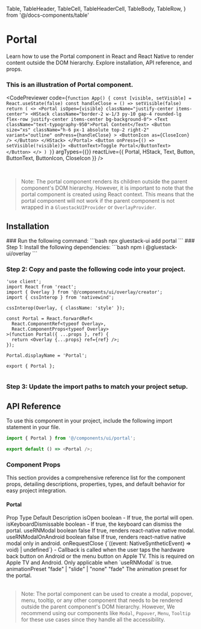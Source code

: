 
  Table,
  TableHeader,
  TableCell,
  TableHeaderCell,
  TableBody,
  TableRow,
} from '@/docs-components/table'


# Portal

Learn how to use the Portal component in React and React Native to render content outside the DOM hierarchy. Explore installation, API reference, and props.


### This is an illustration of Portal component.
<CodePreviewer
  code={`function App() {
  const [visible, setVisible] = React.useState(false)
  const handleClose = () => setVisible(false)
  return (
    <>
      <Portal isOpen={visible} className="justify-center items-center">
        <HStack className="border-2 w-1/3 py-10 gap-4 rounded-lg flex-row justify-center items-center bg-background-0">
          <Text className="text-typography-950">Portal Content</Text>
          <Button
            size="xs"
            className="h-6 px-1 absolute top-2 right-2"
            variant="outline"
            onPress={handleClose}
          >
            <ButtonIcon as={CloseIcon} />
          </Button>
        </HStack>
      </Portal>
      <Button onPress={() => setVisible(!visible)}>
        <ButtonText>Toggle Portal</ButtonText>
      </Button>
    </>
  )
}`}
  argTypes={{}}
  reactLive={{ Portal, HStack, Text, Button, ButtonText, ButtonIcon, CloseIcon }}
/>

<br />


>Note: The portal component renders its children outside the parent component's DOM hierarchy. However, it is important to note that the portal component is created using React context. This means that the portal component will not work if the parent component is not wrapped in a `GluestackUIProvider` or `OverlayProvider`.

## Installation

<Tabs>
<TabItem label="CLI">
### Run the following command:
  ```bash
  npx gluestack-ui add portal
  ```
</TabItem>
<TabItem label="Manual">
### Step 1: Install the following dependencies:
```bash
npm i @gluestack-ui/overlay
```

### Step 2: Copy and paste the following code into your project.
```tsx
'use client';
import React from 'react';
import { Overlay } from '@/components/ui/overlay/creator';
import { cssInterop } from 'nativewind';

cssInterop(Overlay, { className: 'style' });

const Portal = React.forwardRef<
  React.ComponentRef<typeof Overlay>,
  React.ComponentProps<typeof Overlay>
>(function Portal({ ...props }, ref) {
  return <Overlay {...props} ref={ref} />;
});

Portal.displayName = 'Portal';

export { Portal };
 
```

### Step 3: Update the import paths to match your project setup.
</TabItem>
</Tabs>

## API Reference

To use this component in your project, include the following import statement in your file.

```ts
import { Portal } from '@/components/ui/portal';
```

```ts
export default () => <Portal />;
```

### Component Props

This section provides a comprehensive reference list for the component props, detailing descriptions, properties, types, and default behavior for easy project integration.

#### Portal

<Table>
<TableHeader>
  <TableRow>
    <TableHeaderCell>Prop</TableHeaderCell>
    <TableHeaderCell>Type</TableHeaderCell>
    <TableHeaderCell>Default</TableHeaderCell>
    <TableHeaderCell>Description</TableHeaderCell>
  </TableRow>
</TableHeader>
<TableBody>
  <TableRow>
    <TableCell><InlineCode>isOpen</InlineCode></TableCell>
    <TableCell>boolean</TableCell>
    <TableCell>-</TableCell>
    <TableCell>If true, the portal will open.</TableCell>
  </TableRow>
  <TableRow>
    <TableCell><InlineCode>isKeyboardDismissable</InlineCode></TableCell>
    <TableCell>boolean</TableCell>
    <TableCell>-</TableCell>
    <TableCell>If true, the keyboard can dismiss the portal.</TableCell>
  </TableRow>
  <TableRow>
    <TableCell><InlineCode>useRNModal</InlineCode></TableCell>
    <TableCell>boolean</TableCell>
    <TableCell>false</TableCell>
    <TableCell>If true, renders react-native native modal.</TableCell>
  </TableRow>
  <TableRow>
    <TableCell><InlineCode>useRNModalOnAndroid</InlineCode></TableCell>
    <TableCell>boolean</TableCell>
    <TableCell>false</TableCell>
    <TableCell>If true, renders react-native native modal only in android.</TableCell>
  </TableRow>
  <TableRow>
    <TableCell><InlineCode>onRequestClose</InlineCode></TableCell>
    <TableCell>{`((event: NativeSyntheticEvent<any>) => void) | undefined`}</TableCell>
    <TableCell>-</TableCell>
    <TableCell>Callback is called when the user taps the hardware back button on Android or the menu button on Apple TV. This is required on Apple TV and Android. Only applicable when `useRNModal` is true.</TableCell>
  </TableRow>
  <TableRow>
    <TableCell><InlineCode>animationPreset</InlineCode></TableCell>
    <TableCell>"fade" | "slide" | "none"</TableCell>
    <TableCell>"fade"</TableCell>
    <TableCell>The animation preset for the portal.</TableCell>
  </TableRow>
</TableBody>
</Table>

>Note: The portal component can be used to create a modal, popover, menu, tooltip, or any other component that needs to be rendered outside the parent component's DOM hierarchy. However, We recommend using our components like `Modal`, `Popover`, `Menu`, `Tooltip` for these use cases since they handle all the accessibility.